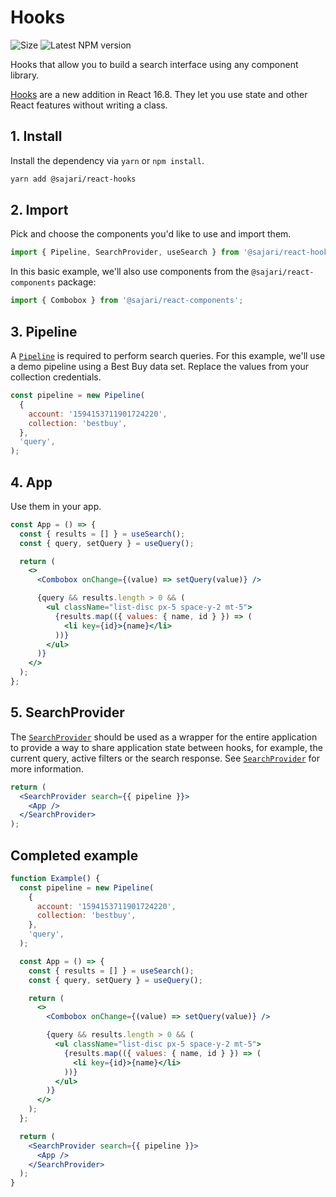 
<SEO title="Hooks" description="Hooks that allow you to build a search interface using any component library." />

# Hooks

<div className="flex space-x-2">
  <img src="https://badgen.net/bundlephobia/minzip/@sajari/react-hooks?cache=300" alt="Size" />
  <img src="https://badgen.net/npm/v/@sajari/react-hooks?cache=300" alt="Latest NPM version" />
</div>

Hooks that allow you to build a search interface using any component library.

[Hooks](https://reactjs.org/docs/hooks-intro.html) are a new addition in React 16.8. They let you use state and other React features without writing a class.

## 1. Install

Install the dependency via `yarn` or `npm install`.

```txt
yarn add @sajari/react-hooks
```

## 2. Import

Pick and choose the components you'd like to use and import them.

```js
import { Pipeline, SearchProvider, useSearch } from '@sajari/react-hooks';
```

In this basic example, we'll also use components from the `@sajari/react-components` package:

```js
import { Combobox } from '@sajari/react-components';
```

## 3. Pipeline

A [`Pipeline`](/classes/pipeline) is required to perform search queries. For this example, we'll use a demo pipeline using a Best Buy data set. Replace the values from your collection credentials.

```js
const pipeline = new Pipeline(
  {
    account: '1594153711901724220',
    collection: 'bestbuy',
  },
  'query',
);
```

## 4. App

Use them in your app.

```jsx live=false
const App = () => {
  const { results = [] } = useSearch();
  const { query, setQuery } = useQuery();

  return (
    <>
      <Combobox onChange={(value) => setQuery(value)} />

      {query && results.length > 0 && (
        <ul className="list-disc px-5 space-y-2 mt-5">
          {results.map(({ values: { name, id } }) => (
            <li key={id}>{name}</li>
          ))}
        </ul>
      )}
    </>
  );
};
```

## 5. SearchProvider

The [`SearchProvider`](/hooks/searchprovider) should be used as a wrapper for the entire application to provide a way to share application state between hooks, for example, the current query, active filters or the search response. See [`SearchProvider`](/hooks/searchprovider) for more information.

```jsx live=false
return (
  <SearchProvider search={{ pipeline }}>
    <App />
  </SearchProvider>
);
```

## Completed example

```jsx
function Example() {
  const pipeline = new Pipeline(
    {
      account: '1594153711901724220',
      collection: 'bestbuy',
    },
    'query',
  );

  const App = () => {
    const { results = [] } = useSearch();
    const { query, setQuery } = useQuery();

    return (
      <>
        <Combobox onChange={(value) => setQuery(value)} />

        {query && results.length > 0 && (
          <ul className="list-disc px-5 space-y-2 mt-5">
            {results.map(({ values: { name, id } }) => (
              <li key={id}>{name}</li>
            ))}
          </ul>
        )}
      </>
    );
  };

  return (
    <SearchProvider search={{ pipeline }}>
      <App />
    </SearchProvider>
  );
}
```
